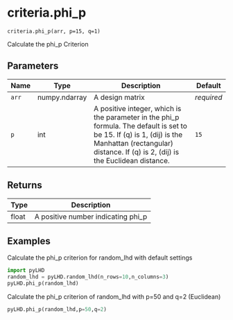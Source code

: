 # criteria.phi_p { #pyLHD.criteria.phi_p }

`criteria.phi_p(arr, p=15, q=1)`

Calculate the phi_p Criterion

## Parameters

| Name   | Type          | Description                                                                                                                                                                                             | Default    |
|--------|---------------|---------------------------------------------------------------------------------------------------------------------------------------------------------------------------------------------------------|------------|
| `arr`  | numpy.ndarray | A design matrix                                                                                                                                                                                         | _required_ |
| `p`    | int           | A positive integer, which is the parameter in the phi_p formula. The default is set to be 15. If (q) is 1, (dij) is the Manhattan (rectangular) distance. If (q) is 2, (dij) is the Euclidean distance. | `15`       |

## Returns

| Type   | Description                        |
|--------|------------------------------------|
| float  | A positive number indicating phi_p |

## Examples



Calculate the phi_p criterion for random_lhd with default settings
```python
import pyLHD
random_lhd = pyLHD.random_lhd(n_rows=10,n_columns=3)
pyLHD.phi_p(random_lhd)  
```
Calculate the phi_p criterion of random_lhd with p=50 and q=2 (Euclidean)
```python
pyLHD.phi_p(random_lhd,p=50,q=2) 
```